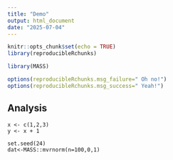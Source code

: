 ```yaml
---
title: "Demo"
output: html_document
date: "2025-07-04"
---
```


```r
knitr::opts_chunk$set(echo = TRUE)
library(reproducibleRchunks)

library(MASS)

options(reproducibleRchunks.msg_failure=" Oh no!")
options(reproducibleRchunks.msg_success=" Yeah!")
```

## Analysis

```reproducibleR
x <- c(1,2,3)
y <- x + 1

set.seed(24)
dat<-MASS::mvrnorm(n=100,0,1)
```
